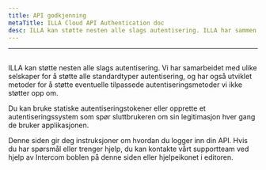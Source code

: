 ```yaml
---
title: API godkjenning
metaTitle: ILLA Cloud API Authentication doc
desc: ILLA kan støtte nesten alle slags autentisering. ILLA har sammen med ulike selskaper for å støtte alle typer autentisering, og har også utviklet metoder for å støtte eventuelle tilpassede autentiseringsmetoder vi ikke finner økonomisk støtte.
---
```


* * *

## <Heading hidden>API godkjenning</Heading>

ILLA kan støtte nesten alle slags autentisering. Vi har samarbeidet med ulike selskaper for å støtte alle standardtyper autentisering, og har også utviklet metoder for å støtte eventuelle tilpassede autentiseringsmetoder vi ikke støtter opp om.

Du kan bruke statiske autentiseringstokener eller opprette et autentiseringssystem som spør sluttbrukeren om sin legitimasjon hver gang de bruker applikasjonen.

Denne siden gir deg instruksjoner om hvordan du logger inn din API. Hvis du har spørsmål eller trenger hjelp, du kan kontakte vårt supportteam ved hjelp av Intercom boblen på denne siden eller hjelpeikonet i editoren.
